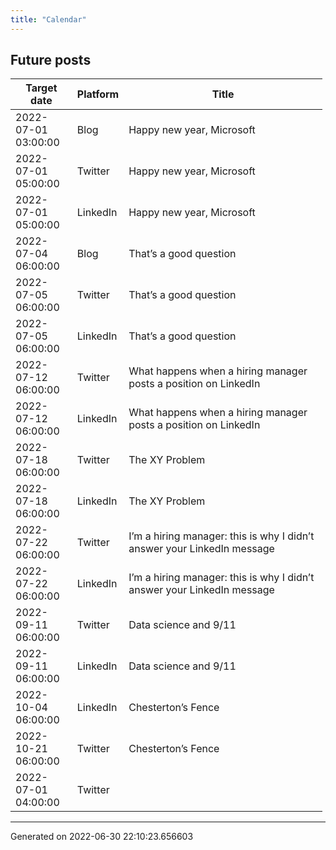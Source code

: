 ```yaml
---
title: "Calendar"
---
```

## Future posts

+---------------------+------------+-------------------------------------------------------------------------+
| Target date         | Platform   | Title                                                                   |
+=====================+============+=========================================================================+
| 2022-07-01 03:00:00 | Blog       | Happy new year, Microsoft                                               |
+---------------------+------------+-------------------------------------------------------------------------+
| 2022-07-01 05:00:00 | Twitter    | Happy new year, Microsoft                                               |
+---------------------+------------+-------------------------------------------------------------------------+
| 2022-07-01 05:00:00 | LinkedIn   | Happy new year, Microsoft                                               |
+---------------------+------------+-------------------------------------------------------------------------+
| 2022-07-04 06:00:00 | Blog       | That's a good question                                                  |
+---------------------+------------+-------------------------------------------------------------------------+
| 2022-07-05 06:00:00 | Twitter    | That's a good question                                                  |
+---------------------+------------+-------------------------------------------------------------------------+
| 2022-07-05 06:00:00 | LinkedIn   | That's a good question                                                  |
+---------------------+------------+-------------------------------------------------------------------------+
| 2022-07-12 06:00:00 | Twitter    | What happens when a hiring manager posts a position on LinkedIn         |
+---------------------+------------+-------------------------------------------------------------------------+
| 2022-07-12 06:00:00 | LinkedIn   | What happens when a hiring manager posts a position on LinkedIn         |
+---------------------+------------+-------------------------------------------------------------------------+
| 2022-07-18 06:00:00 | Twitter    | The XY Problem                                                          |
+---------------------+------------+-------------------------------------------------------------------------+
| 2022-07-18 06:00:00 | LinkedIn   | The XY Problem                                                          |
+---------------------+------------+-------------------------------------------------------------------------+
| 2022-07-22 06:00:00 | Twitter    | I'm a hiring manager: this is why I didn't answer your LinkedIn message |
+---------------------+------------+-------------------------------------------------------------------------+
| 2022-07-22 06:00:00 | LinkedIn   | I'm a hiring manager: this is why I didn't answer your LinkedIn message |
+---------------------+------------+-------------------------------------------------------------------------+
| 2022-09-11 06:00:00 | Twitter    | Data science and 9/11                                                   |
+---------------------+------------+-------------------------------------------------------------------------+
| 2022-09-11 06:00:00 | LinkedIn   | Data science and 9/11                                                   |
+---------------------+------------+-------------------------------------------------------------------------+
| 2022-10-04 06:00:00 | LinkedIn   | Chesterton's Fence                                                      |
+---------------------+------------+-------------------------------------------------------------------------+
| 2022-10-21 06:00:00 | Twitter    | Chesterton's Fence                                                      |
+---------------------+------------+-------------------------------------------------------------------------+
| 2022-07-01 04:00:00 | Twitter    |                                                                         |
+---------------------+------------+-------------------------------------------------------------------------+
-----------------------------------
Generated on 2022-06-30 22:10:23.656603
